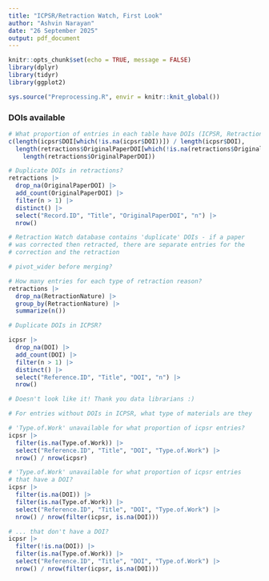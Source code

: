 ```yaml
---
title: "ICPSR/Retraction Watch, First Look"
author: "Ashvin Narayan"
date: "26 September 2025"
output: pdf_document
---
```


```r
knitr::opts_chunk$set(echo = TRUE, message = FALSE)
library(dplyr)
library(tidyr)
library(ggplot2)

sys.source("Preprocessing.R", envir = knitr::knit_global())
```

### DOIs available

```r
# What proportion of entries in each table have DOIs (ICPSR, Retraction Watch)
c(length(icpsr$DOI[which(!is.na(icpsr$DOI))]) / length(icpsr$DOI),
  length(retractions$OriginalPaperDOI[which(!is.na(retractions$OriginalPaperDOI))]) /
    length(retractions$OriginalPaperDOI))

# Duplicate DOIs in retractions?
retractions |> 
  drop_na(OriginalPaperDOI) |>
  add_count(OriginalPaperDOI) |> 
  filter(n > 1) |>
  distinct() |>
  select("Record.ID", "Title", "OriginalPaperDOI", "n") |>
  nrow()

# Retraction Watch database contains 'duplicate' DOIs - if a paper 
# was corrected then retracted, there are separate entries for the 
# correction and the retraction

# pivot_wider before merging?

# How many entries for each type of retraction reason?
retractions |>
  drop_na(RetractionNature) |>
  group_by(RetractionNature) |>
  summarize(n())
```

```r
# Duplicate DOIs in ICPSR?

icpsr |> 
  drop_na(DOI) |>
  add_count(DOI) |> 
  filter(n > 1) |>
  distinct() |>
  select("Reference.ID", "Title", "DOI", "n") |>
  nrow()

# Doesn't look like it! Thank you data librarians :)
```

```r
# For entries without DOIs in ICPSR, what type of materials are they

# 'Type.of.Work' unavailable for what proportion of icpsr entries?
icpsr |>
  filter(is.na(Type.of.Work)) |>
  select("Reference.ID", "Title", "DOI", "Type.of.Work") |>
  nrow() / nrow(icpsr)

# 'Type.of.Work' unavailable for what proportion of icpsr entries
# that have a DOI?
icpsr |>
  filter(is.na(DOI)) |>
  filter(is.na(Type.of.Work)) |>
  select("Reference.ID", "Title", "DOI", "Type.of.Work") |>
  nrow() / nrow(filter(icpsr, is.na(DOI)))

# ... that don't have a DOI?
icpsr |>
  filter(!is.na(DOI)) |>
  filter(is.na(Type.of.Work)) |>
  select("Reference.ID", "Title", "DOI", "Type.of.Work") |>
  nrow() / nrow(filter(icpsr, is.na(DOI)))
```





